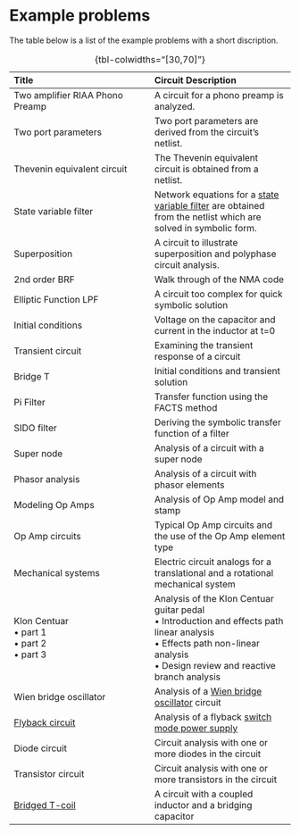 # Example problems {#sec-Problems .unnumbered}

<!--
Update this section to include typical topics in circuit analysis

- Can MNA equations be turned into state variable equations? See page Haykin page 59
- explore sympy and scipy state variable functions
- consider a post talking about s-parameters

## Example problems
In the chapters that follow, the MNA procedure is used to generate network equations from a circuit's netlist. Since these equations and the solutions can be generated automatically by SymPy, what follows are chapters with lots of equations. 
-->

The table below is a list of the example problems with a short discription.

: {tbl-colwidths="[30,70]"}

| Title | Circuit Description |
|:---|:---|
| Two amplifier RIAA Phono Preamp | A circuit for a phono preamp is analyzed. |
| Two port parameters | Two port parameters are derived from the circuit's netlist. |
| Thevenin equivalent circuit | The Thevenin equivalent circuit is obtained from a netlist. |
| State variable filter | Network equations for a [state variable filter](https://en.wikipedia.org/wiki/State_variable_filter) are obtained from the netlist which are solved in symbolic form. |
| Superposition | A circuit to illustrate superposition and polyphase circuit analysis. |
| 2nd order BRF | Walk through of the NMA code |
| Elliptic Function LPF | A circuit too complex for quick symbolic solution |
| Initial conditions | Voltage on the capacitor and current in the inductor at t=0 |
| Transient circuit | Examining the transient response of a circuit |
| Bridge T | Initial conditions and transient solution |
| Pi Filter | Transfer function using the FACTS method |
| SIDO filter | Deriving the symbolic transfer function of a filter |
| Super node | Analysis of a circuit with a super node |
| Phasor analysis | Analysis of a circuit with phasor elements |
| Modeling Op Amps | Analysis of Op Amp model and stamp |
| Op Amp circuits | Typical Op Amp circuits and the use of the Op Amp element type |
| Mechanical systems | Electric circuit analogs for a translational and a rotational mechanical system |
| Klon Centuar<br>&#x2022; part 1<br>&#x2022; part 2<br>&#x2022; part 3 | Analysis of the Klon Centuar guitar pedal<br>&#x2022; Introduction and effects path linear analysis<br>&#x2022; Effects path non-linear analysis<br>&#x2022; Design review and reactive branch analysis |
| Wien bridge oscillator | Analysis of a [Wien bridge oscillator](https://en.wikipedia.org/wiki/Wien_bridge_oscillator) circuit |
| [Flyback circuit](https://en.wikipedia.org/wiki/Flyback_converter) | Analysis of a flyback [switch mode power supply](https://en.wikipedia.org/wiki/Switched-mode_power_supply) |
| Diode circuit | Circuit analysis with one or more diodes in the circuit |
| Transistor circuit | Circuit analysis with one or more transistors in the circuit |
| [Bridged T-coil](https://en.wikipedia.org/wiki/Bridged_T_delay_equaliser) | A circuit with a coupled inductor and a bridging capacitor |

